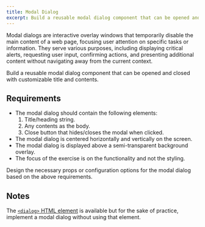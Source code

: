 ```yaml
---
title: Modal Dialog
excerpt: Build a reusable modal dialog component that can be opened and closed
---
```


Modal dialogs are interactive overlay windows that temporarily disable the main content of a web page, focusing user attention on specific tasks or information. They serve various purposes, including displaying critical alerts, requesting user input, confirming actions, and presenting additional content without navigating away from the current context.

Build a reusable modal dialog component that can be opened and closed with customizable title and contents.

## Requirements

- The modal dialog should contain the following elements:
  1. Title/heading string.
  1. Any contents as the body.
  1. Close button that hides/closes the modal when clicked.
- The modal dialog is centered horizontally and vertically on the screen.
- The modal dialog is displayed above a semi-transparent background overlay.
- The focus of the exercise is on the functionality and not the styling.

Design the necessary props or configuration options for the modal dialog based on the above requirements.

## Notes

The [`<dialog>` HTML element](https://developer.mozilla.org/en-US/docs/Web/HTML/Element/dialog) is available but for the sake of practice, implement a modal dialog without using that element.
